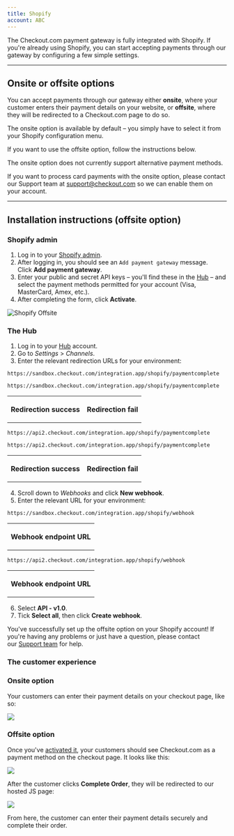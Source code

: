 ```yaml
---
title: Shopify
account: ABC
---
```


The Checkout.com payment gateway is fully integrated with Shopify. If you're already using Shopify, you can start accepting payments through our gateway by configuring a few simple settings.

---

## Onsite or offsite options

You can accept payments through our gateway either **onsite**, where your customer enters their payment details on your website, or **offsite**, where they will be redirected to a Checkout.com page to do so.

The onsite option is available by default – you simply have to select it from your Shopify configuration menu.

If you want to use the offsite option, follow the instructions below.

<TipBox variant="info" title="Onsite: alternative payment methods">

The onsite option does not currently support alternative payment methods.

</TipBox>
<TipBox variant="note" title="Onsite: card payments">

If you want to process card payments with the onsite option, please contact our Support team at [support@checkout.com](mailto:support@checkout.com) so we can enable them on your account.

</TipBox>

---

## Installation instructions (offsite option)

### Shopify admin

1.  Log in to your [Shopify admin](https://www.shopify.com/login?redirect=authorize_gateway%2F1031113).
2.  After logging in, you should see an `Add payment gateway` message. Click **Add payment gateway**.
3.  Enter your public and secret API keys – you'll find these in the [Hub](https://hub.checkout.com/) – and select the payment methods permitted for your account (Visa, MasterCard, Amex, etc.).
4.  After completing the form, click **Activate**.

<img maxWidth={350} src="/docs/Integrate/shopify_offsite.png" alt="Shopify Offsite" />

### The Hub

1.  Log in to your [Hub](https://hub.checkout.com/) account.
2.  Go to _Settings_ > *Channels*.
3.  Enter the relevant redirection URLs for your environment:

<tabs>
<tab title="Sandbox">
<Box horizontal="sm">
<Table>
<TableBody>
<TableRow>
<th>

**Redirection success**

</th>
<TableCell>

`https://sandbox.checkout.com/integration.app/shopify/paymentcomplete`

</TableCell>
</TableRow>
<TableRow>
<th>

**Redirection fail**

</th>
<TableCell>

`https://sandbox.checkout.com/integration.app/shopify/paymentcomplete`

</TableCell>
</TableRow>
</TableBody>
</Table>
</Box>
</tab>
<tab title="Live">
<Box horizontal="sm">
<Table>
<TableBody>
<TableRow>
<th>

**Redirection success**

</th>
<TableCell>

`https://api2.checkout.com/integration.app/shopify/paymentcomplete`

</TableCell>
</TableRow>
<TableRow>
<th>

**Redirection fail**

</th>
<TableCell>

`https://api2.checkout.com/integration.app/shopify/paymentcomplete`

</TableCell>
</TableRow>
</TableBody>
</Table>
</Box>
</tab>
</tabs>

4.  Scroll down to *Webhooks* and click **New webhook**.
5.  Enter the relevant URL for your environment:

<tabs>
<tab title="Sandbox">
<Box horizontal="sm">
<Table>
<TableBody>
<TableRow>
<th>

**Webhook endpoint URL**

</th>
<TableCell>

`https://sandbox.checkout.com/integration.app/shopify/webhook`

</TableCell>
</TableRow>
</TableBody>
</Table>
</Box>
</tab>
<tab title="Live">
<Box horizontal="sm">
<Table>
<TableBody>
<TableRow>
<th>

**Webhook endpoint URL**

</th>
<TableCell>

`https://api2.checkout.com/integration.app/shopify/webhook`

</TableCell>
</TableRow>
</TableBody>
</Table>
</Box>
</tab>
</tabs>

6.  Select **API - v1.0**.
7.  Tick **Select all**, then click **Create webhook**.

You've successfully set up the offsite option on your Shopify account! If you're having any problems or just have a question, please contact our [Support team](mailto:support@checkout.com) for help.

### The customer experience

### Onsite option

Your customers can enter their payment details on your checkout page, like so:

<img maxWidth={500} src="/docs/Integrate/shopify_onsite.png" />

### Offsite option

Once you've [activated it](<#Installation_instructions_(offsite_option)>), your customers should see Checkout.com as a payment method on the checkout page. It looks like this:

<img maxWidth={500} src="/docs/Integrate/shopify_offsite_checkout.png" />

After the customer clicks **Complete Order**, they will be redirected to our hosted JS page:

<img maxWidth={200} src="/docs/Integrate/shopify_offsite_complete_order.png" />

From here, the customer can enter their payment details securely and complete their order.
